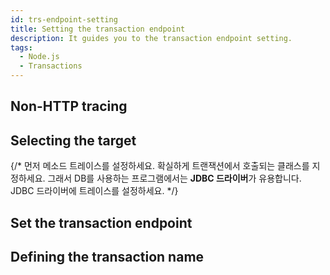 ```yaml
---
id: trs-endpoint-setting
title: Setting the transaction endpoint
description: It guides you to the transaction endpoint setting.
tags:
  - Node.js
  - Transactions
---
```



<Edpdef />

## Non-HTTP tracing


<Edptracknonhttp /> 

## Selecting the target

{/* 먼저 메소드 트레이스를 설정하세요. 확실하게 트랜잭션에서 호출되는 클래스를 지정하세요. 그래서 DB를 사용하는 프로그램에서는 **JDBC 드라이버**가 유용합니다. JDBC 드라이버에 트레이스를 설정하세요. */}


<Edpselect /> 

## Set the transaction endpoint


<Edptrssetting /> 

## Defining the transaction name


<Edpnamesetting />
